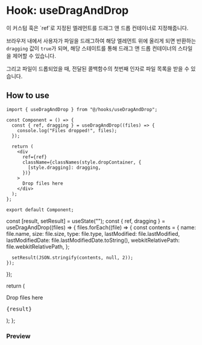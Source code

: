 
<Meta title="Hooks/useDragAndDrop" />

# Hook: useDragAndDrop

<div className="description">
  이 커스텀 훅은 `ref`로 지정된 엘레먼트를 드래그 앤 드롭 컨테이너로 지정해줍니다.

브라우저 내에서 사용자가 파일을 드래그하여 해당 엘레먼트 위에 올리게 되면 반환하는 `dragging` 값이 `true`가 되며,
해당 스테이트를 통해 드래그 앤 드롭 컨테이너의 스타일을 제어할 수 있습니다.

그리고 파일이 드롭되었을 때, 전달된 콜백함수의 첫번째 인자로 파일 목록을 받을 수 있습니다.

</div>

## How to use

```tsx
import { useDragAndDrop } from "@/hooks/useDragAndDrop";

const Component = () => {
  const { ref, dragging } = useDragAndDrop((files) => {
    console.log("Files dropped!", files);
  });

  return (
    <div
      ref={ref}
      className={classNames(style.dropContainer, {
        [style.dragging]: dragging,
      })}
    >
      Drop files here
    </div>
  );
};

export default Component;
```

  const [result, setResult] = useState("");
  const { ref, dragging } = useDragAndDrop((files) => {
    files.forEach((file) => {
      const contents = {
        name: file.name,
        size: file.size,
        type: file.type,
        lastModified: file.lastModified,
        lastModifiedDate: file.lastModifiedDate.toString(),
        webkitRelativePath: file.webkitRelativePath,
      };

      setResult(JSON.stringify(contents, null, 2));
    });

});

return (

<div className="wrapper">
  <div
    ref={ref}
    className={classNames("drop-container", {
      "drop-container--dragging": dragging,
    })}
  >
    Drop files here
  </div>

<pre className="drop-result">{result}</pre>

</div>

); };

### Preview

<Component />

<style>
  {`
  .description {
    font-size: 0.875rem;
  }

  .wrapper {
    display: flex;
    gap: 1rem;
  }

  .drop-container {
    width: 25rem;
    height: 25rem;

    display: flex;
    justify-content: center;
    align-items: center;
    
    background-color: rgba(black, 0.1);

    color: #333;
    font-size: 1.5rem;
    font-weight: bold;
    user-select: none;

    transition: 0.3s ease-in-out;
    transition-property: background-color, color;
  }

  .drop-container--dragging {
    background-color: rgba(black, 0.5);
    color: #fff;
  }

  .drop-result {
    display: flex;
    align-items: center;
    font-size: 0.75rem;
  }
`}
</style>
